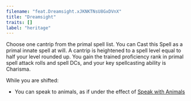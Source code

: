 ```yaml
---
filename: "feat.Dreamsight.xJKNKTNsU8GxDVnX"
title: "Dreamsight"
traits: []
label: "heritage"
---
```


Choose one cantrip from the primal spell list. You can Cast this Spell as a primal innate spell at will. A cantrip is heightened to a spell level equal to half your level rounded up. You gain the trained proficiency rank in primal spell attack rolls and spell DCs, and your key spellcasting ability is Charisma.

While you are shifted:

- You can speak to animals, as if under the effect of [Speak with Animals](https://2e.aonprd.com/Search.aspx?Query=Speak%20with%20Animals)